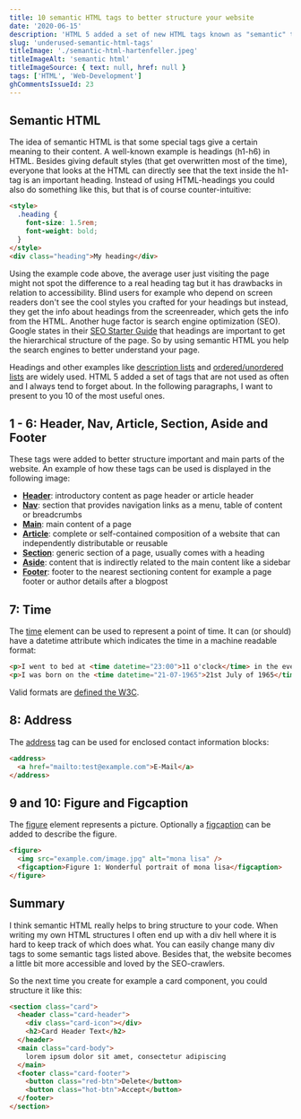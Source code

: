 ```yaml
---
title: 10 semantic HTML tags to better structure your website
date: '2020-06-15'
description: 'HTML 5 added a set of new HTML tags known as "semantic" tags to better structure websites. You should use them to avoid sinking in chaos with many levels of nested divs. They also have the benefit to make your website more accessible.'
slug: 'underused-semantic-html-tags'
titleImage: './semantic-html-hartenfeller.jpeg'
titleImageAlt: 'semantic html'
titleImageSource: { text: null, href: null }
tags: ['HTML', 'Web-Development']
ghCommentsIssueId: 23
---
```


## Semantic HTML

The idea of semantic HTML is that some special tags give a certain meaning to their content. A well-known example is headings (h1-h6) in HTML. Besides giving default styles (that get overwritten most of the time), everyone that looks at the HTML can directly see that the text inside the h1-tag is an important heading. Instead of using HTML-headings you could also do something like this, but that is of course counter-intuitive:

```html
<style>
  .heading {
    font-size: 1.5rem;
    font-weight: bold;
  }
</style>
<div class="heading">My heading</div>
```

Using the example code above, the average user just visiting the page might not spot the difference to a real heading tag but it has drawbacks in relation to accessibility. Blind users for example who depend on screen readers don't see the cool styles you crafted for your headings but instead, they get the info about headings from the screenreader, which gets the info from the HTML. Another huge factor is search engine optimization (SEO). Google states in their [SEO Starter Guide](https://support.google.com/webmasters/answer/7451184) that headings are important to get the hierarchical structure of the page. So by using semantic HTML you help the search engines to better understand your page.

Headings and other examples like [description lists](https://developer.mozilla.org/en-US/docs/Web/HTML/Element/dl#examples) and [ordered/unordered lists](https://developer.mozilla.org/en-US/docs/Web/HTML/Element/li) are widely used. HTML 5 added a set of tags that are not used as often and I always tend to forget about. In the following paragraphs, I want to present to you 10 of the most useful ones.

## 1 - 6: Header, Nav, Article, Section, Aside and Footer

These tags were added to better structure important and main parts of the website. An example of how these tags can be used is displayed in the following image:

<BlogImg
  filename="semantic-structure-hartenfeller.jpg"
  alt="structure how header, nav, article, section, aside and footer can be used"
/>

- **[Header](https://developer.mozilla.org/en-US/docs/Web/HTML/Element/header)**: introductory content as page header or article header
- **[Nav](https://developer.mozilla.org/en-US/docs/Web/HTML/Element/nav)**: section that provides navigation links as a menu, table of content or breadcrumbs
- **[Main](https://developer.mozilla.org/en-US/docs/Web/HTML/Element/main)**: main content of a page
- **[Article](https://developer.mozilla.org/en-US/docs/Web/HTML/Element/article)**: complete or self-contained composition of a website that can independently distributable or reusable
- **[Section](https://developer.mozilla.org/en-US/docs/Web/HTML/Element/section)**: generic section of a page, usually comes with a heading
- **[Aside](https://developer.mozilla.org/en-US/docs/Web/HTML/Element/aside)**: content that is indirectly related to the main content like a sidebar
- **[Footer](https://developer.mozilla.org/en-US/docs/Web/HTML/Element/footer)**: footer to the nearest sectioning content for example a page footer or author details after a blogpost

## 7: Time

The [time](https://developer.mozilla.org/en-US/docs/Web/HTML/Element/article) element can be used to represent a point of time. It can (or should) have a datetime attribute which indicates the time in a machine readable format:

```html
<p>I went to bed at <time datetime="23:00">11 o'clock</time> in the evening</p>
<p>I was born on the <time datetime="21-07-1965">21st July of 1965</time></p>
```

Valid formats are [defined the W3C](https://www.w3.org/TR/2014/REC-html5-20141028/infrastructure.html#dates-and-times).

## 8: Address

The [address](https://developer.mozilla.org/en-US/docs/Web/HTML/Element/address) tag can be used for enclosed contact information blocks:

```html
<address>
  <a href="mailto:test@example.com">E-Mail</a>
</address>
```

## 9 and 10: Figure and Figcaption

The [figure](https://developer.mozilla.org/en-US/docs/Web/HTML/Element/figure) element represents a picture. Optionally a [figcaption](https://developer.mozilla.org/en-US/docs/Web/HTML/Element/figcaption) can be added to describe the figure.

```html
<figure>
  <img src="example.com/image.jpg" alt="mona lisa" />
  <figcaption>Figure 1: Wonderful portrait of mona lisa</figcaption>
</figure>
```

## Summary

I think semantic HTML really helps to bring structure to your code. When writing my own HTML structures I often end up with a div hell where it is hard to keep track of which does what. You can easily change many div tags to some semantic tags listed above. Besides that, the website becomes a little bit more accessible and loved by the SEO-crawlers.

So the next time you create for example a card component, you could structure it like this:

```html
<section class="card">
  <header class="card-header">
    <div class="card-icon"></div>
    <h2>Card Header Text</h2>
  </header>
  <main class="card-body">
    lorem ipsum dolor sit amet, consectetur adipiscing
  </main>
  <footer class="card-footer">
    <button class="red-btn">Delete</button>
    <button class="hot-btn">Accept</button>
  </footer>
</section>
```
